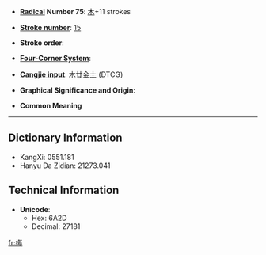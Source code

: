 * '''[[Wiktionary:Chinese radical index| Radical]] Number 75''': [[Wiktionary:Chinese radical index 木|木]]+11 strokes

* '''[[Wiktionary:Chinese total strokes index|Stroke number]]''': [[Wiktionary:Chinese total strokes index 15|15]]

* '''Stroke order''': 

* '''[[Wiktionary:Chinese four corner index|Four-Corner System]]''': 

* '''[[Wiktionary:Chinese Cangjie index|Cangjie input]]''': 木廿金土 (DTCG)

* '''Graphical Significance and Origin''': 

* '''Common Meaning'''

----

== Dictionary Information ==

* KangXi: 0551.181
* Hanyu Da Zidian: 21273.041

== Technical Information ==

* '''Unicode''':
** Hex: 6A2D
** Decimal: 27181

[[fr:樭]]